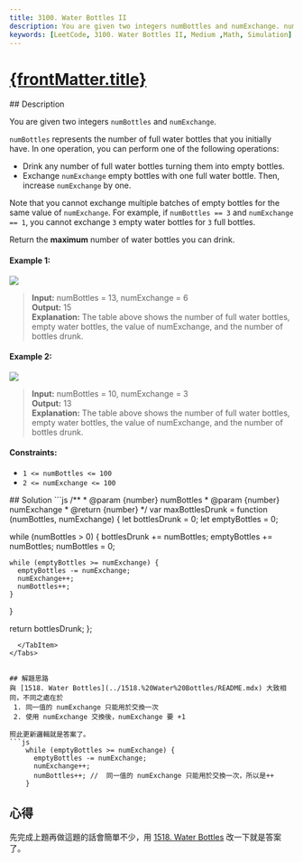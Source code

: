 ```yaml
---
title: 3100. Water Bottles II
description: You are given two integers numBottles and numExchange. numBottles represents the number of full water bottles that you initially have. In one operation, you can perform one of the following operations
keywords: [LeetCode, 3100. Water Bottles II, Medium ,Math, Simulation]
---
```


# [{frontMatter.title}](https://leetcode.com/problems/water-bottles-ii)


<DifficultyBadge difficulty="Medium" />

<Tabs>
  <TabItem value="description" label="題目描述" default>
    ## Description

You are given two integers ``numBottles`` and ``numExchange``.  

``numBottles`` represents the number of full water bottles that you initially have. In one operation, you can perform one of the following operations:  

- Drink any number of full water bottles turning them into empty bottles.
- Exchange ``numExchange`` empty bottles with one full water bottle. Then, increase ``numExchange`` by one.

Note that you cannot exchange multiple batches of empty bottles for the same value of ``numExchange``. For example, if `numBottles == 3` and `numExchange == 1`, you cannot exchange `3` empty water bottles for `3` full bottles.

Return the **maximum** number of water bottles you can drink.

#### Example 1:
![](https://assets.leetcode.com/uploads/2024/01/28/exampleone1.png)
> **Input:** numBottles = 13, numExchange = 6  
**Output:** 15  
**Explanation:** The table above shows the number of full water bottles, empty water bottles, the value of numExchange, and the number of bottles drunk.

#### Example 2:
![](https://assets.leetcode.com/uploads/2024/01/28/example231.png)
>**Input:** numBottles = 10, numExchange = 3  
**Output:** 13  
**Explanation:** The table above shows the number of full water bottles, empty water bottles, the value of numExchange, and the number of bottles drunk.

#### Constraints:
 - `1 <= numBottles <= 100`
 - `2 <= numExchange <= 100`

  </TabItem>
<TabItem value="solution" label="解答">
   ## Solution
```js
/**
 * @param {number} numBottles
 * @param {number} numExchange
 * @return {number}
 */
var maxBottlesDrunk = function (numBottles, numExchange) {
  let bottlesDrunk = 0;
  let emptyBottles = 0;

  while (numBottles > 0) {
    bottlesDrunk += numBottles;
    emptyBottles += numBottles;
    numBottles = 0;

    while (emptyBottles >= numExchange) {
      emptyBottles -= numExchange;
      numExchange++;
      numBottles++;
    }
  }

  return bottlesDrunk;
};
```
  </TabItem>
</Tabs>


## 解題思路
與 [1518. Water Bottles](../1518.%20Water%20Bottles/README.mdx) 大致相同，不同之處在於
 1. 同一值的 numExchange 只能用於交換一次
 2. 使用 numExchange 交換後，numExchange 要 +1

照此更新邏輯就是答案了。
```js
    while (emptyBottles >= numExchange) { 
      emptyBottles -= numExchange;
      numExchange++;
      numBottles++; //  同一值的 numExchange 只能用於交換一次，所以是++
    }
```

## 心得
先完成上題再做這題的話會簡單不少，用 [1518. Water Bottles](../1518.%20Water%20Bottles/README.mdx) 改一下就是答案了。
